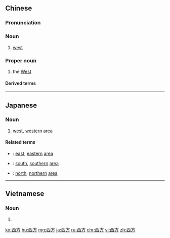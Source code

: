 ==Chinese==
{{zh-forms}}

===Pronunciation===
{{zh-pron
|m=xīfāng
|c=sai1 fong1
|h=pfs=sî-fông
|mn=se-hong/qz,xm,zz:se-hng
|cat=n,pn
}}

===Noun===
{{zh-noun}}

# [[west]]

===Proper noun===
{{zh-proper noun}}

# the [[West]]

====Derived terms====
{{zh-der|西方人}}

{{zh-cat|Elementary}}

----

==Japanese==
{{ja-kanjitab|せい|ほう|yomi=o}}

===Noun===
{{ja-noun|せいほう}}

# [[west]], [[western]] [[area]]

====Related terms====
* {{ja-r|東方|とうほう}}: [[east]], [[eastern]] [[area]]
* {{ja-r|南方|なんぽう}}: [[south]], [[southern]] [[area]]
* {{ja-r|北方|ほっほう}}: [[north]], [[northern]] [[area]]

----

==Vietnamese==
{{vi-hantutab}}

===Noun===
{{vi-hantu}}

# {{han tu form of|tây phương|[[west]]}}

[[ko:西方]]
[[hu:西方]]
[[mg:西方]]
[[ja:西方]]
[[ru:西方]]
[[chr:西方]]
[[vi:西方]]
[[zh:西方]]